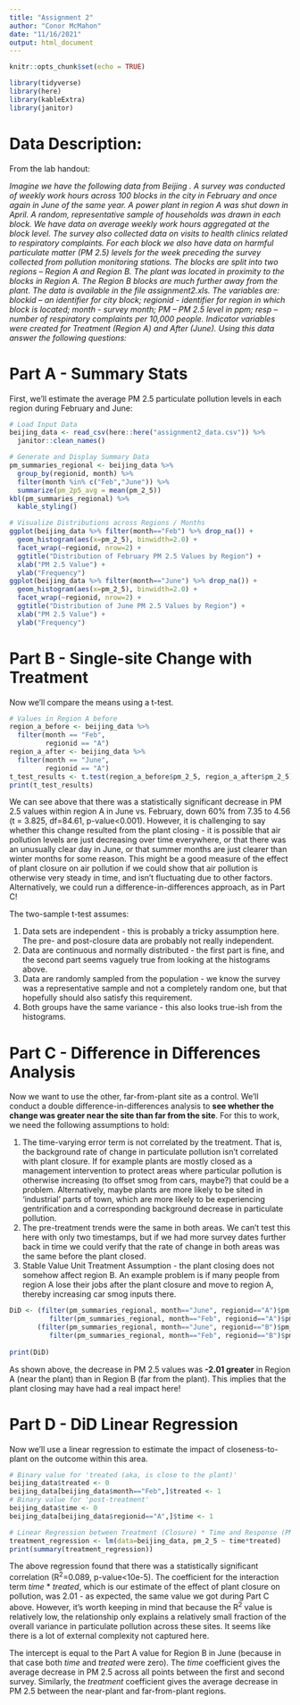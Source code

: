 ```yaml
---
title: "Assignment 2"
author: "Conor McMahon"
date: "11/16/2021"
output: html_document
---
```


```r
knitr::opts_chunk$set(echo = TRUE)

library(tidyverse)
library(here)
library(kableExtra)
library(janitor)

```

# Data Description: 

From the lab handout: 

*Imagine we have the following data from Beijing . A survey was conducted of weekly work hours across 100 blocks in the city in February and once again in June of the same year. A power plant in region A was shut down in April. A random, representative sample of households was drawn in each block. We have data on average weekly work hours aggregated at the block level. The survey also collected data on visits to health clinics related to respiratory complaints. For each block we also have data on harmful particulate matter (PM 2.5) levels for the week preceding the survey collected from pollution monitoring stations. The blocks are split into two regions – Region A and Region B. The plant was located in proximity to the blocks in Region A. The Region B blocks are much further away from the plant. The data is available in the file assignment2.xls. The variables are: blockid – an identifier for city block; regionid - identifier for region in which block is located; month -  survey month; PM – PM 2.5 level in ppm; resp – number of respiratory complaints per 10,000 people. Indicator variables were created for Treatment (Region A) and After (June).  Using this data answer the following questions:*

# Part A - Summary Stats

First, we'll estimate the average PM 2.5 particulate pollution levels in each region during February and June: 

```r

# Load Input Data
beijing_data <- read_csv(here::here("assignment2_data.csv")) %>% 
  janitor::clean_names()

# Generate and Display Summary Data
pm_summaries_regional <- beijing_data %>% 
  group_by(regionid, month) %>% 
  filter(month %in% c("Feb","June")) %>% 
  summarize(pm_2p5_avg = mean(pm_2_5))
kbl(pm_summaries_regional) %>%
  kable_styling()

# Visualize Distributions across Regions / Months
ggplot(beijing_data %>% filter(month=="Feb") %>% drop_na()) +
  geom_histogram(aes(x=pm_2_5), binwidth=2.0) +
  facet_wrap(~regionid, nrow=2) + 
  ggtitle("Distribution of February PM 2.5 Values by Region") + 
  xlab("PM 2.5 Value") + 
  ylab("Frequency")
ggplot(beijing_data %>% filter(month=="June") %>% drop_na()) +
  geom_histogram(aes(x=pm_2_5), binwidth=2.0) +
  facet_wrap(~regionid, nrow=2) + 
  ggtitle("Distribution of June PM 2.5 Values by Region") + 
  xlab("PM 2.5 Value") + 
  ylab("Frequency")

```

# Part B - Single-site Change with Treatment

Now we'll compare the means using a t-test. 

```r

# Values in Region A before 
region_a_before <- beijing_data %>% 
  filter(month == "Feb",
         regionid == "A") 
region_a_after <- beijing_data %>% 
  filter(month == "June",
         regionid == "A")
t_test_results <- t.test(region_a_before$pm_2_5, region_a_after$pm_2_5)
print(t_test_results)

```

We can see above that there was a statistically significant decrease in PM 2.5 values within region A in June vs. February, down 60\% from 7.35 to 4.56 (t = 3.825, df=84.61, p-value<0.001). However, it is challenging to say whether this change resulted from the plant closing - it is possible that air pollution levels are just decreasing over time everywhere, or that there was an unusually clear day in June, or that summer months are just clearer than winter months for some reason. This might be a good measure of the effect of plant closure on air pollution if we could show that air pollution is otherwise very steady in time, and isn't fluctuating due to other factors. Alternatively, we could run a difference-in-differences approach, as in Part C!

The two-sample t-test assumes:

1) Data sets are independent - this is probably a tricky assumption here. The pre- and post-closure data are probably not really independent. 
2) Data are continuous and normally distributed - the first part is fine, and the second part seems vaguely true from looking at the histograms above. 
3) Data are randomly sampled from the population - we know the survey was a representative sample and not a completely random one, but that hopefully should also satisfy this requirement. 
4) Both groups have the same variance - this also looks true-ish from the histograms. 

# Part C - Difference in Differences Analysis

Now we want to use the other, far-from-plant site as a control. We'll conduct a double difference-in-differences analysis to **see whether the change was greater near the site than far from the site**. For this to work, we need the following assumptions to hold: 

1) The time-varying error term is not correlated by the treatment. That is, the background rate of change in particulate pollution isn't correlated with plant closure. If for example plants are mostly closed as a management intervention to protect areas where particular pollution is otherwise increasing (to offset smog from cars, maybe?) that could be a problem. Alternatively, maybe plants are more likely to be sited in 'industrial' parts of town, which are more likely to be experiencing gentrification and a corresponding background decrease in particulate pollution. 
2) The pre-treatment trends were the same in both areas. We can't test this here with only two timestamps, but if we had more survey dates further back in time we could verify that the rate of change in both areas was the same before the plant closed.
3) Stable Value Unit Treatment Assumption - the plant closing does not somehow affect region B. An example problem is if many people from region A lose their jobs after the plant closure and move to region A, thereby increasing car smog inputs there. 

```r

DiD <- (filter(pm_summaries_regional, month=="June", regionid=="A")$pm_2p5_avg - 
          filter(pm_summaries_regional, month=="Feb", regionid=="A")$pm_2p5_avg) -
       (filter(pm_summaries_regional, month=="June", regionid=="B")$pm_2p5_avg - 
          filter(pm_summaries_regional, month=="Feb", regionid=="B")$pm_2p5_avg)
              
print(DiD)

```

As shown above, the decrease in PM 2.5 values was **-2.01 greater** in Region A (near the plant) than in Region B (far from the plant). This implies that the plant closing may have had a real impact here!

# Part D - DiD Linear Regression

Now we'll use a linear regression to estimate the impact of closeness-to-plant on the outcome within this area.

```r

# Binary value for 'treated (aka, is close to the plant)'
beijing_data$treated <- 0
beijing_data[beijing_data$month=="Feb",]$treated <- 1
# Binary value for 'post-treatment'
beijing_data$time <- 0
beijing_data[beijing_data$regionid=="A",]$time <- 1

# Linear Regression between Treatment (Closure) * Time and Response (PM 2.5)
treatment_regression <- lm(data=beijing_data, pm_2_5 ~ time*treated)
print(summary(treatment_regression))

```

The above regression found that there was a statistically significant correlation (R^2^=0.089, p-value<10e-5). The coefficient for the interaction term *time* \* *treated*, which is our estimate of the effect of plant closure on pollution, was 2.01 - as expected, the same value we got during Part C above. However, it's worth keeping in mind that because the R^2^ value is relatively low, the relationship only explains a relatively small fraction of the overall variance in particulate pollution across these sites. It seems like there is a lot of external complexity not captured here. 

The intercept is equal to the Part A value for Region B in June (because in that case both *time* and *treated* were zero). The *time* coefficient gives the average decrease in PM 2.5 across all points between the first and second survey. Similarly, the *treatment* coefficient gives the average decrease in PM 2.5 between the near-plant and far-from-plant regions. 
